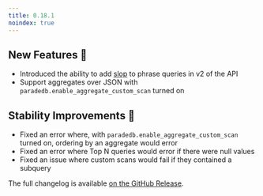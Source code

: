 ```yaml
---
title: 0.18.1
noindex: true
---
```


## New Features 🎉

- Introduced the ability to add [slop](/v2/full-text/phrase#slop) to phrase queries in v2 of the API
- Support aggregates over JSON with `paradedb.enable_aggregate_custom_scan` turned on

## Stability Improvements 💪

- Fixed an error where, with `paradedb.enable_aggregate_custom_scan` turned on, ordering by an aggregate would error
- Fixed an error where Top N queries would error if there were null values
- Fixed an issue where custom scans would fail if they contained a subquery

The full changelog is available [on the GitHub Release](https://github.com/paradedb/paradedb/releases/tag/v0.18.1).
